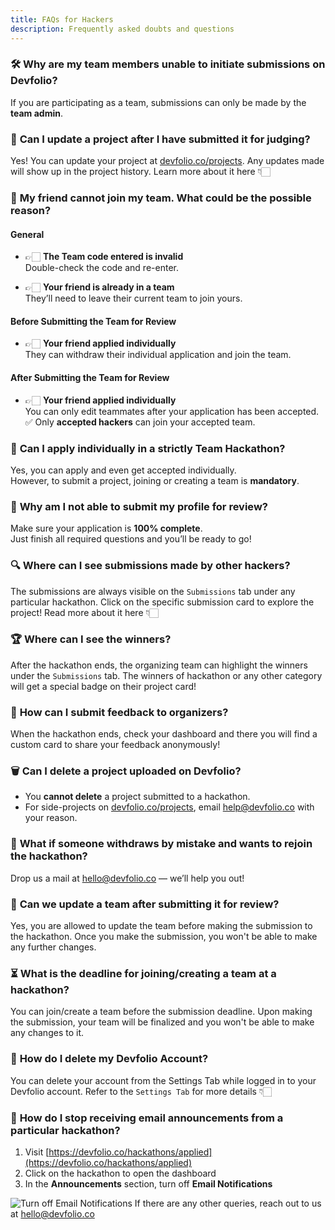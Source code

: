 ```yaml
---
title: FAQs for Hackers
description: Frequently asked doubts and questions
---
```


### 🛠️ **Why are my team members unable to initiate submissions on Devfolio?**

If you are participating as a team, submissions can only be made by the **team admin**.


### 🔁 **Can I update a project after I have submitted it for judging?**

Yes! You can update your project at [devfolio.co/projects](https://devfolio.co/projects). Any updates made will show up in the project history. Learn more about it here 👇🏻

<Card
  title="💪 Projects Tab"
  href="/docs/guide/your-devfolio-profile/projects"
/>

### 🤝 **My friend cannot join my team. What could be the possible reason?**

#### General

- 👉🏻 **The Team code entered is invalid**  
  Double-check the code and re-enter.

- 👉🏻 **Your friend is already in a team**  
  They’ll need to leave their current team to join yours.

#### Before Submitting the Team for Review

- 👉🏻 **Your friend applied individually**  
  They can withdraw their individual application and join the team.

#### After Submitting the Team for Review

- 👉🏻 **Your friend applied individually**  
  You can only edit teammates after your application has been accepted.  
  ✅ Only **accepted hackers** can join your accepted team.


### 👤 **Can I apply individually in a strictly Team Hackathon?**

Yes, you can apply and even get accepted individually.  
However, to submit a project, joining or creating a team is **mandatory**.


### 🚫 **Why am I not able to submit my profile for review?**

Make sure your application is **100% complete**.  
Just finish all required questions and you’ll be ready to go!


### 🔍 **Where can I see submissions made by other hackers?**

The submissions are always visible on the `Submissions` tab under any particular hackathon. Click on the specific submission card to explore the project! Read more about it here 👇🏻

<Card
  title="👀 View Projects"
  href="/docs/guide/Projects/view-submissions"
/>

### 🏆 **Where can I see the winners?**

After the hackathon ends, the organizing team can highlight the winners under the `Submissions` tab. The winners of hackathon or any other category will get a special badge on their project card!


### 💬 **How can I submit feedback to organizers?**

When the hackathon ends, check your dashboard and there you will find a custom card to share your feedback anonymously!


### 🗑️ **Can I delete a project uploaded on Devfolio?**

- You **cannot delete** a project submitted to a hackathon.
- For side-projects on [devfolio.co/projects](https://devfolio.co/projects), email [help@devfolio.co](mailto:help@devfolio.co) with your reason.


### 🔄 **What if someone withdraws by mistake and wants to rejoin the hackathon?**

Drop us a mail at [hello@devfolio.co](mailto:hello@devfolio.co) — we’ll help you out!



### 👥 **Can we update a team after submitting it for review?**

Yes, you are allowed to update the team before making the submission to the hackathon. Once you make the submission, you won't be able to make any further changes.


### ⏳ **What is the deadline for joining/creating a team at a hackathon?**

You can join/create a team before the submission deadline. Upon making the submission, your team will be finalized and you won't be able to make any changes to it.


### 🧨 **How do I delete my Devfolio Account?**

You can delete your account from the Settings Tab while logged in to your Devfolio account. Refer to the `Settings Tab` for more details 👇🏻
<Card
  title="🔧 Settings Tab"
  href="/docs/guide/your-devfolio-profile/settings"
/>


### 📧 **How do I stop receiving email announcements from a particular hackathon?**

1. Visit [https://devfolio.co/hackathons/applied](https://devfolio.co/hackathons/applied)  
2. Click on the hackathon to open the dashboard  
3. In the **Announcements** section, turn off **Email Notifications**

<img src="/assets/email.gif" alt="Turn off Email Notifications" />

<Callout type="info" title="Need more help?">
If there are any other queries, reach out to us at <a href="mailto:hello@devfolio.co">hello@devfolio.co</a>
</Callout>
